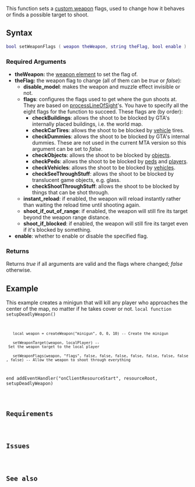 
{{Client function}}
This function sets a [[/Element/Weapon.md|custom weapon]] flags, used to change how it behaves or finds a possible target to shoot.
{{Note|Do not confuse this function with [[/setWeaponProperty.md|setWeaponProperty]]. Although [[/setWeaponProperty.md|setWeaponProperty]] works with player-held weapons and custom weapons (in a limited extent), this function does not work with player-held weapons.}}

==Syntax==
<syntaxhighlight lang="lua">bool setWeaponFlags ( weapon theWeapon, string theFlag, bool enable )</syntaxhighlight>
{{OOP||[[/Element/Weapon.md|weapon]]:setFlags||getWeaponFlags}}

===Required Arguments===
* '''theWeapon:''' the [[/Element/Weapon.md|weapon element]] to set the flag of.
* '''theFlag:''' the weapon flag to change (all of them can be ''true'' or ''false''):
** '''disable_model''': makes the weapon and muzzle effect invisible or not.
** '''flags''': configures the flags used to get where the gun shoots at. They are based on [[/processLineOfSight.md|processLineOfSight]]'s. You have to specify all the eight flags for the function to succeed. These flags are (by order):
*** '''checkBuildings''': allows the shoot to be blocked by GTA's internally placed buildings, i.e. the world map.
*** '''checkCarTires''': allows the shoot to be blocked by [[/vehicle.md|vehicle]] tires.
*** '''checkDummies''': allows the shoot to be blocked by GTA's internal dummies. These are not used in the current MTA version so this argument can be set to ''false''.
*** '''checkObjects''': allows the shoot to be blocked by [[/object.md|objects]]. 
*** '''checkPeds''': allows the shoot to be blocked by [[/ped.md|peds]] and [[/player.md|players]]. 
*** '''checkVehicles''': allows the shoot to be blocked by [[/vehicle.md|vehicles]]. 
*** '''checkSeeThroughStuff''': allows the shoot to be blocked by translucent game objects, e.g. glass. 
*** '''checkShootThroughStuff''': allows the shoot to be blocked by things that can be shot through.
** '''instant_reload''': if enabled, the weapon will reload instantly rather than waiting the reload time until shooting again.
** '''shoot_if_out_of_range''': if enabled, the weapon will still fire its target beyond the weapon range distance.
** '''shoot_if_blocked''': if enabled, the weapon will still fire its target even if it's blocked by something.
* '''enable''': whether to enable or disable the specified flag.

===Returns===
Returns ''true'' if all arguments are valid and the flags where changed; ''false'' otherwise.

==Example==
This example creates a minigun that will kill any player who approaches the center of the map, no matter if he takes cover or not.
<code>local function setupDeadlyWeapon()
    local weapon = createWeapon("minigun", 0, 0, 10) -- Create the minigun
    setWeaponTarget(weapon, localPlayer) -- Set the weapon target to the local player
    setWeaponFlags(weapon, "flags", false, false, false, false, false, false, false, false) -- Allow the weapon to shoot through everything
end
addEventHandler("onClientResourceStart", resourceRoot, setupDeadlyWeapon)</syntaxhighlight>

==Requirements==
{{Requirements|n/a|1.3.0-9.04555|}}

==Issues==
{{Deprecated items|3.0141|1.4.1|{{Issues|{{Issue|8686|setWeaponFlags(weapon, "flags") always returns false, but getWeaponFlags(weapon, "flags") works correctly}}}}}}

==See also==
{{Client weapon creation functions}}